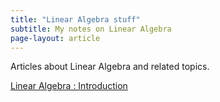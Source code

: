 ```yaml
---
title: "Linear Algebra stuff"
subtitle: My notes on Linear Algebra
page-layout: article
---
```


Articles about Linear Algebra and related topics.

[Linear Algebra : Introduction](./intro_to_linear_algebra.qmd)